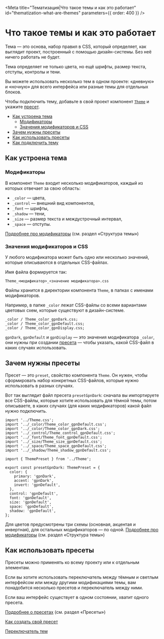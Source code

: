 
<Meta
  title="Тематизация|Что такое темы и как это работает"
  id="thematization-what-are-themes"
  parameters={{ order: 400 }}
/>

# Что такое темы и как это работает

Тема — это основа, набор правил в CSS, который определяет, как выглядит проект,
построенный с помощью дизайн-системы. Без неё ничего работать не будет.

Тема определяет не только цвета, но ещё шрифты, размер текста, отступы, контролы и тени.

Вы можете использовать несколько тем в одном проекте: «дневную» и «ночную» для всего
интерфейса или разные темы для отдельных блоков.

Чтобы подключить тему, добавьте в свой проект компонент [`Theme`](#как-устроена-тема) и укажите [пресет](#зачем-нужны-пресеты).

- [Как устроена тема](#как-устроена-тема)
  - [Модификаторы](#модификаторы)
  - [Значения модификаторов и CSS](#значения-модификаторов-и-css)
- [Зачем нужны пресеты](#зачем-нужны-пресеты)
- [Как использовать пресеты](#как-использовать-пресеты)
- [Как подключить тему](/?path=/docs/thematization-how-to-connect-theme--page)

## Как устроена тема

### Модификаторы

В компонент `Theme` входит несколько модификаторов, каждый из которых отвечает за свою область:

- `_color` — цвета,
- `_control` — внешний вид компонентов,
- `_font` — шрифты,
- `_shadow` — тени,
- `_size` — размер текста и междустрочный интервал,
- `_space` — отступы.

[Подробнее про модификаторы](/?path=/docs/components-theme--playground) (см. раздел «Структура темы»)

### Значения модификаторов и CSS

У любого модификатора может быть одно или несколько значений, которые описываются в отдельных CSS-файлах.

Имя файла формируется так:

`Theme_<модификатор>_<значение модификатора>.css`

Файлы хранится в директории компонента `Theme`, в папках с именами модификаторов.

Например, в папке `_color` лежат CSS-файлы со всеми вариантами цветовых схем, которые существуют в дизайн-системе.

```
_color / Theme_color_gpnDark.css;
_color / Theme_color_gpnDefault.css;
_color / Theme_color_gpnDisplay.css;
```

`gpnDark`, `gpnDefault` и `gpnDisplay` — это значения модификатора `_color`, они нужны при создании [пресета](#зачем-нужны-пресеты) — чтобы указать, какой CSS-файл в каких случаях использовать.

## Зачем нужны пресеты

Пресет — это `preset`, свойство компонента `Theme`. Он нужен, чтобы сформировать набор конкретных CSS-файлов, которые нужно использовать в разных случаях.

Вот так выглядит файл пресета `presetGpnDark`: сначала вы импортируете все CSS-файлы, которые хотите использовать для тёмной темы, потом описываете, в каких случаях (для каких модификаторов) какой файл нужно подключить.

```tsx
import '../Theme.css';
import '../_color/Theme_color_gpnDefault.css';
import '../_color/Theme_color_gpnDark.css';
import '../_control/Theme_control_gpnDefault.css';
import '../_font/Theme_font_gpnDefault.css';
import '../_size/Theme_size_gpnDefault.css';
import '../_space/Theme_space_gpnDefault.css';
import '../_shadow/Theme_shadow_gpnDefault.css';

import { ThemePreset } from '../Theme';

export const presetGpnDark: ThemePreset = {
  color: {
    primary: 'gpnDark',
    accent: 'gpnDark',
    invert: 'gpnDefault',
  },
  control: 'gpnDefault',
  font: 'gpnDefault',
  size: 'gpnDefault',
  space: 'gpnDefault',
  shadow: 'gpnDefault',
};
```

Для цветов предусмотрены три схемы (основная, акцентая и инвертная), для остальных модификаторов — по одной. [Подробнее про модификаторы](/?path=/docs/components-theme--playground) (см. раздел «Структура темы»)

## Как использовать пресеты

Пресеты можно применять ко всему проекту или к отдельным элементам.

Если вы хотите использовать переключатель между тёмным и светлым интерфейсом или между другими модификациями темы, вам понадобится несколько пресетов и переключатель между ними.

Если ваш интерфейс существует в одном состоянии, хватит одного пресета.

[Подробнее о пресетах](/?path=/docs/components-theme--playground) (см. раздел «Пресеты»)

[Как создать свой пресет](/?path=/docs/thematization-how-to-create-preset--page)

[Переключатель тем](/?path=/docs/components-themetoggler--playground)
